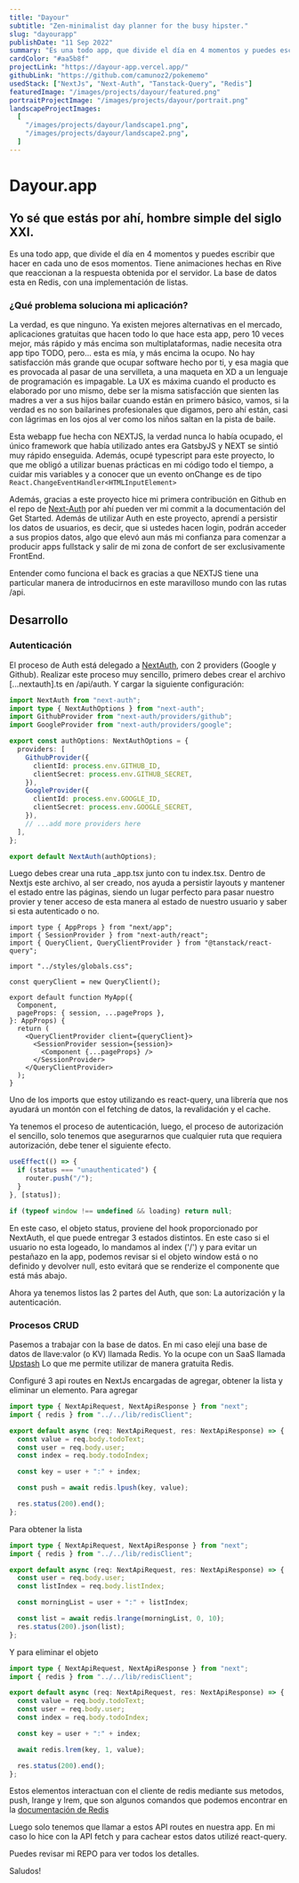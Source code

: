 ```yaml
---
title: "Dayour"
subtitle: "Zen-minimalist day planner for the busy hipster."
slug: "dayourapp"
publishDate: "11 Sep 2022"
summary: "Es una todo app, que divide el día en 4 momentos y puedes escribir que hacer en cada uno de esos momentos. Tiene animaciones hechas en Rive que reaccionan a la respuesta obtenida por el servidor. La base de datos esta en Redis, con una implementación de listas."
cardColor: "#aa5b8f"
projectLink: "https://dayour-app.vercel.app/"
githubLink: "https://github.com/camunoz2/pokememo"
usedStack: ["NextJs", "Next-Auth", "Tanstack-Query", "Redis"]
featuredImage: "/images/projects/dayour/featured.png"
portraitProjectImage: "/images/projects/dayour/portrait.png"
landscapeProjectImages:
  [
    "/images/projects/dayour/landscape1.png",
    "/images/projects/dayour/landscape2.png",
  ]
---
```


# Dayour.app

## Yo sé que estás por ahí, hombre simple del siglo XXI.

Es una todo app, que divide el día en 4 momentos y puedes escribir que hacer en cada uno de esos momentos. Tiene animaciones hechas en Rive que reaccionan a la respuesta obtenida por el servidor. La base de datos esta en Redis, con una implementación de listas.

### ¿Qué problema soluciona mi aplicación?

La verdad, es que ninguno. Ya existen mejores alternativas en el mercado, aplicaciones gratuitas que hacen todo lo que hace esta app, pero 10 veces mejor, más rápido y más encima son multiplataformas, nadie necesita otra app tipo TODO, pero… esta es mía, y más encima la ocupo. No hay satisfacción más grande que ocupar software hecho por ti, y esa magia que es provocada al pasar de una servilleta, a una maqueta en XD a un lenguaje de programación es impagable. La UX es máxima cuando el producto es elaborado por uno mismo, debe ser la misma satisfacción que sienten las madres a ver a sus hijos bailar cuando están en primero básico, vamos, si la verdad es no son bailarines profesionales que digamos, pero ahí están, casi con lágrimas en los ojos al ver como los niños saltan en la pista de baile.

Esta webapp fue hecha con NEXTJS, la verdad nunca lo había ocupado, el único framework que había utilizado antes era GatsbyJS y NEXT se sintió muy rápido enseguida. Además, ocupé typescript para este proyecto, lo que me obligó a utilizar buenas prácticas en mi código todo el tiempo, a cuidar mis variables y a conocer que un evento onChange es de tipo `React.ChangeEventHandler<HTMLInputElement>`

Además, gracias a este proyecto hice mi primera contribución en Github en el repo de [Next-Auth](https://next-auth.js.org) por ahí pueden ver mi commit a la documentación del Get Started. Además de utilizar Auth en este proyecto, aprendí a persistir los datos de usuarios, es decir, que si ustedes hacen login, podrán acceder a sus propios datos, algo que elevó aun más mi confianza para comenzar a producir apps fullstack y salir de mi zona de confort de ser exclusivamente FrontEnd.

Entender como funciona el back es gracias a que NEXTJS tiene una particular manera de introducirnos en este maravilloso mundo con las rutas /api.

## Desarrollo

### Autenticación

El proceso de Auth está delegado a [NextAuth](https://next-auth.js.org/), con 2 providers (Google y Github). Realizar este proceso muy sencillo, primero debes crear el archivo \[...nextauth].ts en /api/auth. Y cargar la siguiente configuración:

```ts
import NextAuth from "next-auth";
import type { NextAuthOptions } from "next-auth";
import GithubProvider from "next-auth/providers/github";
import GoogleProvider from "next-auth/providers/google";

export const authOptions: NextAuthOptions = {
  providers: [
    GithubProvider({
      clientId: process.env.GITHUB_ID,
      clientSecret: process.env.GITHUB_SECRET,
    }),
    GoogleProvider({
      clientId: process.env.GOOGLE_ID,
      clientSecret: process.env.GOOGLE_SECRET,
    }),
    // ...add more providers here
  ],
};

export default NextAuth(authOptions);
```

Luego debes crear una ruta \_app.tsx junto con tu index.tsx. Dentro de Nextjs este archivo, al ser creado, nos ayuda a persistir layouts y mantener el estado entre las páginas, siendo un lugar perfecto para pasar nuestro provier y tener acceso de esta manera al estado de nuestro usuario y saber si esta autenticado o no.

```tsx
import type { AppProps } from "next/app";
import { SessionProvider } from "next-auth/react";
import { QueryClient, QueryClientProvider } from "@tanstack/react-query";

import "../styles/globals.css";

const queryClient = new QueryClient();

export default function MyApp({
  Component,
  pageProps: { session, ...pageProps },
}: AppProps) {
  return (
    <QueryClientProvider client={queryClient}>
      <SessionProvider session={session}>
        <Component {...pageProps} />
      </SessionProvider>
    </QueryClientProvider>
  );
}
```

Uno de los imports que estoy utilizando es react-query, una librería que nos ayudará un montón con el fetching de datos, la revalidación y el cache.

Ya tenemos el proceso de autenticación, luego, el proceso de autorización el sencillo, solo tenemos que asegurarnos que cualquier ruta que requiera autorización, debe tener el siguiente efecto.

```ts
useEffect(() => {
  if (status === "unauthenticated") {
    router.push("/");
  }
}, [status]);

if (typeof window !== undefined && loading) return null;
```

En este caso, el objeto status, proviene del hook proporcionado por NextAuth, el que puede entregar 3 estados distintos. En este caso si el usuario no esta logeado, lo mandamos al index ('/') y para evitar un pestañazo en la app, podemos revisar si el objeto window está o no definido y devolver null, esto evitará que se renderize el componente que está más abajo.

Ahora ya tenemos listos las 2 partes del Auth, que son: La autorización y la autenticación.

### Procesos CRUD

Pasemos a trabajar con la base de datos. En mi caso elejí una base de datos de llave:valor (o KV) llamada Redis. Yo la ocupe con un SaaS llamada [Upstash](https://upstash.com/) Lo que me permite utilizar de manera gratuita Redis.

Configuré 3 api routes en NextJs encargadas de agregar, obtener la lista y eliminar un elemento. Para agregar

```ts
import type { NextApiRequest, NextApiResponse } from "next";
import { redis } from "../../lib/redisClient";

export default async (req: NextApiRequest, res: NextApiResponse) => {
  const value = req.body.todoText;
  const user = req.body.user;
  const index = req.body.todoIndex;

  const key = user + ":" + index;

  const push = await redis.lpush(key, value);

  res.status(200).end();
};
```

Para obtener la lista

```ts
import type { NextApiRequest, NextApiResponse } from "next";
import { redis } from "../../lib/redisClient";

export default async (req: NextApiRequest, res: NextApiResponse) => {
  const user = req.body.user;
  const listIndex = req.body.listIndex;

  const morningList = user + ":" + listIndex;

  const list = await redis.lrange(morningList, 0, 10);
  res.status(200).json(list);
};
```

Y para eliminar el objeto

```ts
import type { NextApiRequest, NextApiResponse } from "next";
import { redis } from "../../lib/redisClient";

export default async (req: NextApiRequest, res: NextApiResponse) => {
  const value = req.body.todoText;
  const user = req.body.user;
  const index = req.body.todoIndex;

  const key = user + ":" + index;

  await redis.lrem(key, 1, value);

  res.status(200).end();
};
```

Estos elementos interactuan con el cliente de redis mediante sus metodos, push, lrange y lrem, que son algunos comandos que podemos encontrar en la [documentación de Redis](https://redis.io/commands/)

Luego solo tenemos que llamar a estos API routes en nuestra app. En mi caso lo hice con la API fetch y para cachear estos datos utilizé react-query.

Puedes revisar mi REPO para ver todos los detalles.

Saludos!

